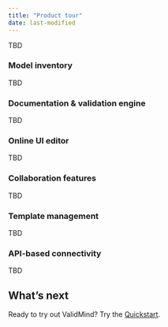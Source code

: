 ```yaml
---
title: "Product tour"
date: last-modified
---
```


<!--- Placeholder until we get to https://app.shortcut.com/validmind/story/2254/product-walkthrough in Sprint 37 --->

TBD

### Model inventory

TBD

### Documentation & validation engine

TBD

### Online UI editor

TBD

### Collaboration features

TBD

### Template management

TBD

### API-based connectivity

TBD

## What's next

Ready to try out ValidMind? Try the [Quickstart](quickstart.qmd).

